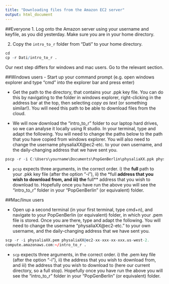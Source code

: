 ```yaml
---
title: "Downloading files from the Amazon EC2 server"
output: html_document
---
```


##Everyone
1. Log onto the Amazon server using your username and keyfile, as you did yesterday. Make sure you are in your home directory.

2. Copy the `intro_to_r` folder from "Dati" to your home directory.

```r
cd
cp -r Dati/intro_to_r .
```

Our next step differs for windows and mac users. Go to the relevant section.


##Windows users
- Start up your command prompt (e.g. open windows explorer and type "cmd" into the explorer bar and press enter)

- Get the path to the directory, that contains your .ppk key file. You can do this by navigating to the folder in windows explorer, right-clicking in the address bar at the top, then selecting *copy as text* (or something similar!). You will need this path to be able to download files from the cloud.

- We will now download the "intro_to_r" folder to our laptop hard drives, so we can analyse it locally using R studio. In your terminal, type and adapt the following. You will need to change the paths below to the path that you have copied from windows explorer. You will also need to change the username physaliaXX@ec2-etc. to your own username, and the daily-changing address that we have sent you. 


```r
pscp -r -i C:\Users\yourname\Documents\PopGenBerlin\physaliaXX.ppk physaliaXX@ec2-XX-XXX-XX-XXX.us-west-2.compute.amazonaws.com:/intro_to_r C:\users\yourname\Documents\PopGenBerlin
```

- `pcsp` expects three arguments, in the correct order. i) the **full** path to your .pkk key file (after the option "-i"), ii) the *full** address that you wish to download from, and iii) the **full** address that you wish to download to. Hopefully once you have run the above you will see the "intro_to_r" folder in your "PopGenBerlin" (or equivalent) folder.



##Mac/linux users

- Open up a second terminal (in your first terminal, type cmd+n), and navigate to your PopGenBerlin (or equivalent) folder, in which your .pem file is stored. Once you are there, type and adapt the following. You will need to change the username "physaliaXX@ec2-etc." to your own username, and the daily-changing address that we have sent you. 

```R
scp -r -i physaliaXX.pem physaliaXX@ec2-xx-xxx-xx-xxx.us-west-2.
compute.amazonaws.com:~/intro_to_r .
```

- `scp` expects three arguments, in the correct order. i) the .pem key file (after the option "-i"), ii) the address that you wish to download from, and iii) the address that you wish to download to (here our current directory, so a full stop). Hopefully once you have run the above you will see the "intro_to_r" folder in your "PopGenBerlin" (or equivalent) folder.

